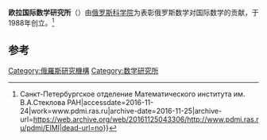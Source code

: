 {{Expand language|1=ru|time=2020-08-26T12:43:29+00:00}}
'''欧拉国际数学研究所'''（{{lang-ru|Международный математический институт имени Л. Эйлера}}）由[[俄罗斯科学院|俄罗斯科学院]]为表彰俄罗斯数学对国际数学的贡献，于1988年创立。<ref>{{Cite web|url=http://www.pdmi.ras.ru/pdmi/EIMI|title=Международный математический институт им. Леонарда Эйлера {{!}} Санкт-Петербургское отделение Математического института им. В.А.Стеклова РАН|accessdate=2016-11-24|work=www.pdmi.ras.ru|archive-date=2016-11-25|archive-url=https://web.archive.org/web/20161125043306/http://www.pdmi.ras.ru/pdmi/EIMI|dead-url=no}}</ref>

==参考==
{{refs}}

[[Category:俄羅斯研究機構|Category:俄羅斯研究機構]]
[[Category:数学研究所|Category:数学研究所]]